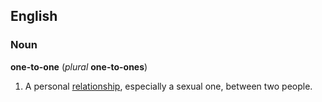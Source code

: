 ==English==
===Noun===
'''one-to-one''' (''plural'' '''one-to-ones''')

#A personal [[relationship]], especially a sexual one, between two people.